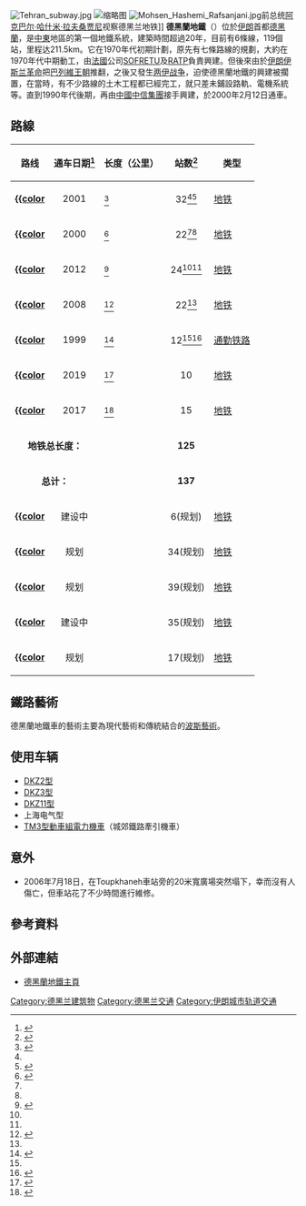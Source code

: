 {{Infobox public transit
|name = 德黑蘭地鐵
|native_name={{lang|en|Tehran Metro}}
|image = Tehran Metro Logo.svg
|locale = {{IRN}}[[德黑蘭|德黑蘭]]
|service_type = [[城市軌道交通系統|城市軌道交通系統]]
|began_operation = {{start date and age|1999}}
|operation_note = 
|system_length = 211.5公里
|lines = 7條
|stations = 119
|ridership = 每日平均200萬人次（2011年1月）
|track_gauge = {{standard gauge}}
|operator = Tehran Urban and Suburban Railway Company
|hq = 
|key_person = 
|map = [[File:Metro_Tehran_Map.png|300px]]
|website = {{url|metro.tehran.ir}}
}}
[[File:Tehran_subway.jpg|thumb]]
[[File:Tehran-subway-station.jpg|缩略图]]
[[File:Mohsen_Hashemi_Rafsanjani.jpg|thumb]]前总统[[阿克巴尔·哈什米·拉夫桑贾尼|阿克巴尔·哈什米·拉夫桑贾尼]]视察德黑兰地铁]]
'''德黑蘭地鐵'''（{{lang-fa|'''متروی تهران'''}}）位於[[伊朗|伊朗]]首都[[德黑蘭|德黑蘭]]，是[[中東|中東]]地區的第一個地鐵系統，建築時間超過20年，目前有6條線，119個站，里程达211.5km。它在1970年代初期計劃，原先有七條路線的規劃，大約在1970年代中期動工，由[[法國|法國]]公司[[SOFRETU|SOFRETU]]及[[RATP|RATP]]負責興建。但後來由於[[伊朗伊斯兰革命|伊朗伊斯兰革命]]把[[巴列維王朝|巴列維王朝]]推翻，之後又發生[[两伊战争|两伊战争]]，迫使德黑蘭地鐵的興建被擱置，在當時，有不少路線的土木工程都已經完工，就只差未鋪設路軌、電機系統等。直到1990年代後期，再由[[中國|中國]][[中国中信集团|中信集團]]接手興建，於2000年2月12日通車。

==路線==
{| class="wikitable"
! 路线
! 通车日期<ref>{{Cite web |title=About Metro - Metro History |url=http://metro.tehran.ir/Default.aspx?tabid=150 |archive-url=https://web.archive.org/web/20140424061100/http://metro.tehran.ir/Default.aspx?tabid=150 |archive-date=2014-04-24 |access-date=2014-04-23 |publisher=Tehran Urban & Suburban Railway Operating Company}}</ref>
! 长度（公里）
! 站数<ref>{{Cite web |date=20 June 2011 |title=Development of stations operating |url=http://metro.tehran.ir/Portals/1/articlepdf/7-Statistics.pdf |archive-url=https://web.archive.org/web/20140424044647/http://metro.tehran.ir/Portals/1/articlepdf/7-Statistics.pdf |archive-date=24 April 2014 |access-date=2014-04-23 |publisher=Tehran Urban & Suburban Railway Operating Company}}</ref>
! 类型
|-
| style="text-align:center; color:#FFFFFF; background-color:#{{Tehran Metro color|1}}" | '''[[Tehran_Metro_Line_1|{{color]]'''
| style="text-align:center" | 2001
| {{convert|67.9|km|mi|abbr=on}}<ref name="Line1">{{Cite web |title=خط ۱ مترو تهران و توسعه شمالي و جنوبي خط تا كهريزك |url=http://tehranmetrogroup.com/index.aspx?siteid=1&fkeyid=&siteid=1&pageid=357 |archive-url=https://web.archive.org/web/20151208163310/http://tehranmetrogroup.com/index.aspx?siteid=1&fkeyid=&siteid=1&pageid=357 |archive-date=2015-12-08 |access-date=2015-11-08 |website=tehranmetrogroup.com |language=fa}}</ref>
| style="text-align:center" | 32<ref name="Line1" /><ref name="stations">{{Cite web |title=Stations |url=http://metro.tehran.ir/Default.aspx?tabid=215 |archive-url=https://web.archive.org/web/20150825020847/http://metro.tehran.ir/Default.aspx?tabid=215 |archive-date=2015-08-25 |access-date=2015-09-23 |website=tehran.ir}}</ref>
| [[地铁|地铁]]
|-
| style="text-align:center; color:#FFFFFF; background-color:#{{Tehran Metro color|2}}" | '''[[Tehran_Metro_Line_2|{{color]]'''
| style="text-align:center" | 2000
| {{convert|24.6|km|mi|abbr=on}}<ref name="Line2">{{Cite web |title=خط 2 متروي تهران و توسعه شرقي خط تا پايانه شرق |url=http://tehranmetrogroup.com/index.aspx?siteid=1&fkeyid=&siteid=1&pageid=356 |archive-url=https://web.archive.org/web/20151208153445/http://tehranmetrogroup.com/index.aspx?siteid=1&fkeyid=&siteid=1&pageid=356 |archive-date=2015-12-08 |access-date=2015-11-08 |website=tehranmetrogroup.com |language=fa}}</ref>
| style="text-align:center" | 22<ref name="stations" /><ref name="Line2" />
| [[地铁|地铁]]
|-
| style="text-align:center; color:#FFFFFF; background-color:#{{Tehran Metro color|3}}" | '''[[Tehran_Metro_Line_3|{{color]]'''
| style="text-align:center" | 2012
| {{convert|33.7|km|mi|abbr=on}}<ref name="Line3">{{Cite web |title=خط 3 مترو تهران |url=http://tehranmetrogroup.com/index.aspx?siteid=1&fkeyid=&siteid=1&pageid=355 |archive-url=https://web.archive.org/web/20151025091940/http://www.tehranmetrogroup.com/index.aspx?siteid=1&fkeyid=&siteid=1&pageid=355 |archive-date=2015-10-25 |access-date=2015-11-08 |website=tehranmetrogroup.com |language=fa}}</ref>
| style="text-align:center" | 24<ref name="stations" /><ref name="Line3" />
| [[地铁|地铁]]
|-
| style="text-align:center; color:#FFFFFF; background-color:#{{Tehran Metro color|4}}" | '''[[Tehran_Metro_Line_4|{{color]]'''
| style="text-align:center" | 2008
| {{convert|23.0|km|mi|abbr=on}}<ref name="Line4">{{Cite web |title=خط 4 مترو تهران |url=http://tehranmetrogroup.com/index.aspx?siteid=1&fkeyid=&siteid=1&pageid=354 |archive-url=https://web.archive.org/web/20160304065649/http://tehranmetrogroup.com/index.aspx?siteid=1&fkeyid=&siteid=1&pageid=354 |archive-date=2016-03-04 |access-date=2015-11-08 |website=tehranmetrogroup.com |language=fa}}</ref>
| style="text-align:center" | 22<ref name="Line4" /> 
| [[地铁|地铁]]
|-
| style="text-align:center; color:#FFFFFF; background-color:#{{Tehran Metro color|5}}" | '''[[Tehran_Metro_Line_5|{{color]]'''
| style="text-align:center" | 1999
| {{convert|67.5|km|mi|abbr=on}}<ref name="Line5">{{Cite web |title=خط 5 مترو |url=http://tehranmetrogroup.com/index.aspx?siteid=1&fkeyid=&siteid=1&pageid=353 |archive-url=https://web.archive.org/web/20151208100137/http://tehranmetrogroup.com/index.aspx?siteid=1&fkeyid=&siteid=1&pageid=353 |archive-date=2015-12-08 |access-date=2015-11-08 |website=tehranmetrogroup.com |language=fa}}</ref>
| style="text-align:center" | 12<ref name="Line5" /><ref name="L5-stations">{{Cite web |title=Final profile Tehran Metro Station Line 5 |url=http://metro.tehran.ir/Portals/1/articlepdf/11-Statistics.pdf |archive-url=https://web.archive.org/web/20160304100836/http://metro.tehran.ir/Portals/1/articlepdf/11-Statistics.pdf |archive-date=2016-03-04 |access-date=2015-09-05 |publisher=Tehran Urban & Suburban Railway Operating Company}}</ref>
| [[通勤铁路|通勤铁路]]
|-
| style="text-align:center; color:#FFFFFF; background-color:#{{Tehran Metro color|6}}" | '''[[Tehran_Metro_Line_6|{{color]]'''
| style="text-align:center" | 2019
| {{convert|16.5|km|mi|abbr=on}}<ref>{{Cite news |title=Tehran Metro Line 6 Opens |language=en-gb |url=http://financialtribune.com/articles/people/97316/tehran-metro-line-6-opens.html |access-date=2019-04-07 |archive-date=2020-02-24 |archive-url=https://web.archive.org/web/20200224072055/http://financialtribune.com/articles/people/97316/tehran-metro-line-6-opens.html |dead-url=no }}</ref>
| style="text-align:center" | 10
| [[地铁|地铁]]
|-
| style="text-align:center; color:#FFFFFF; background-color:#{{Tehran Metro color|7}}" | '''[[Tehran_Metro_Line_7|{{color]]'''
| style="text-align:center" | 2017
| {{convert|20.5|km|mi|abbr=on}}<ref>{{Cite news |last=Barrow |first=Keith |title=Tehran metro Line 7 inaugurated |language=en-gb |url=http://www.railjournal.com/index.php/metros/tehran-metro-line-7-inaugurated.html |access-date=2017-06-15 |archive-url=https://web.archive.org/web/20170615074407/http://www.railjournal.com/index.php/metros/tehran-metro-line-7-inaugurated.html |archive-date=2017-06-15}}</ref>
| style="text-align:center" | 15
| [[地铁|地铁]]
|-
| colspan=2 style="text-align:center" | '''地铁总长度：'''
| '''{{convert|155.8|km|mi|0|abbr=on}}'''
| style="text-align:center" | '''125'''
| 
|-
| colspan=2 style="text-align:center" | '''总计：'''
| '''{{convert|253.7|km|mi|0|abbr=on}}'''
| style="text-align:center" | '''137'''
|-
| style="text-align:center; color:#FFFFFF; background-color:#{{Tehran Metro color|Eslamshahr}}" | '''[[Tehran_Metro_Eslamshahr_Line|{{color]]'''
| style="text-align:center" | 建设中
| 
| style="text-align:center" | 6(规划)
| [[地铁|地铁]]
|-
| style="text-align:center; color:#FFFFFF; background-color:#{{Tehran Metro color|8}}" | '''[[Tehran_Metro_Line_8|{{color]]'''
| style="text-align:center" | 规划
| 
| style="text-align:center" | 34(规划)
| [[地铁|地铁]]
|-
| style="text-align:center; color:#FFFFFF; background-color:#{{Tehran Metro color|9}}" | '''[[Tehran_Metro_Line_9|{{color]]'''
| style="text-align:center" | 规划
| 
| style="text-align:center" | 39(规划)
| [[地铁|地铁]]
|-
| style="text-align:center; color:#FFFFFF; background-color:#{{Tehran Metro color|10}}" | '''[[Tehran_Metro_Line_10|{{color]]'''
| style="text-align:center" | 建设中
| 
| style="text-align:center" | 35(规划)
| [[地铁|地铁]]
|-
| style="text-align:center; color:#FFFFFF; background-color:#{{Tehran Metro color|11}}" | '''[[Tehran_Metro_Line_11|{{color]]'''
| style="text-align:center" | 规划
| 
| style="text-align:center" | 17(规划)
| [[地铁|地铁]]
|}

==鐵路藝術==
德黑蘭地鐵車的藝術主要為現代藝術和傳統結合的[[波斯藝術|波斯藝術]]。

== 使用车辆 ==
*[[德黑兰地铁DKZ2型电动车组|DKZ2型]]
*[[德黑兰地铁DKZ3型电动车组|DKZ3型]]
*[[德黑兰地铁DKZ11型电动车组|DKZ11型]]
*上海电气型
*[[TM3型動車組電力機車|TM3型動車組電力機車]]（城郊鐵路牽引機車）

== 意外 ==
*2006年7月18日，在Toupkhaneh車站旁的20米寬廣場突然塌下，幸而沒有人傷亡，但車站花了不少時間進行維修。

==參考資料==
{{reflist}}

== 外部連結 ==
*[https://web.archive.org/web/20150722013555/http://metro.tehran.ir/ 德黑蘭地鐵主頁]

[[Category:德黑兰建筑物|Category:德黑兰建筑物]]
[[Category:德黑兰交通|Category:德黑兰交通]]
[[Category:伊朗城市轨道交通|Category:伊朗城市轨道交通]]